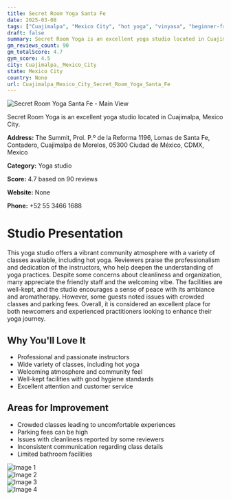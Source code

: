 ```yaml
---
title: Secret Room Yoga Santa Fe
date: 2025-03-08
tags: ["Cuajimalpa", "Mexico City", "hot yoga", "vinyasa", "beginner-friendly", "community atmosphere", "well-kept facilities", "Cuajimalpa, Mexico City"]  
draft: false
summary: Secret Room Yoga is an excellent yoga studio located in Cuajimalpa, Mexico City.
gm_reviews_count: 90
gm_totalScore: 4.7
gym_score: 4.5
city: Cuajimalpa,_Mexico_City
state: Mexico City
country: None
url: Cuajimalpa_Mexico_City_Secret_Room_Yoga_Santa_Fe
---
```


<div className="aspect-[16/9] relative my-8">
  <img 
    src="https://lh5.googleusercontent.com/p/AF1QipN90OhTgJ7EPT458oSxLwYzzR220Kd6zm35v_En=w1920-h1080-k-no"
    alt="Secret Room Yoga Santa Fe - Main View"
    className="object-cover absolute inset-0 w-full h-full rounded-lg"
  />
</div>

Secret Room Yoga is an excellent yoga studio located in Cuajimalpa, Mexico City.

**Address:** The Summit, Prol. P.º de la Reforma 1196, Lomas de Santa Fe, Contadero, Cuajimalpa de Morelos, 05300 Ciudad de México, CDMX, Mexico

**Category:** Yoga studio

**Score:** 4.7 based on 90 reviews

**Website:** None

**Phone:** +52 55 3466 1688

# Studio Presentation

This yoga studio offers a vibrant community atmosphere with a variety of classes available, including hot yoga. Reviewers praise the professionalism and dedication of the instructors, who help deepen the understanding of yoga practices. Despite some concerns about cleanliness and organization, many appreciate the friendly staff and the welcoming vibe. The facilities are well-kept, and the studio encourages a sense of peace with its ambiance and aromatherapy. However, some guests noted issues with crowded classes and parking fees. Overall, it is considered an excellent place for both newcomers and experienced practitioners looking to enhance their yoga journey.

## Why You'll Love It

- Professional and passionate instructors
- Wide variety of classes, including hot yoga
- Welcoming atmosphere and community feel
- Well-kept facilities with good hygiene standards
- Excellent attention and customer service

## Areas for Improvement

- Crowded classes leading to uncomfortable experiences
- Parking fees can be high
- Issues with cleanliness reported by some reviewers
- Inconsistent communication regarding class details
- Limited bathroom facilities

<div className="grid grid-cols-1 xl:grid-cols-2 gap-4 my-8">
<div className="aspect-[4/3] relative"><img src="https://lh3.googleusercontent.com/p/AF1QipN-T6cCeGuPYAjZJPVoyO-vdhAjRkyh6pHaWwU3=w1920-h1080-k-no" alt="Image 1" className="object-cover absolute inset-0 w-full h-full rounded-lg" /></div>
<div className="aspect-[4/3] relative"><img src="https://lh5.googleusercontent.com/p/AF1QipP6UGEK7z9L5CR7kVcCTwG6WyDvF9NXCv56SqRV=w1920-h1080-k-no" alt="Image 2" className="object-cover absolute inset-0 w-full h-full rounded-lg" /></div>
<div className="aspect-[4/3] relative"><img src="https://lh5.googleusercontent.com/p/AF1QipPLbvZsvoZvCfCmTm_lgnrXoD_X5fS6UWVmoe1W=w1920-h1080-k-no" alt="Image 3" className="object-cover absolute inset-0 w-full h-full rounded-lg" /></div>
<div className="aspect-[4/3] relative"><img src="https://lh5.googleusercontent.com/p/AF1QipP-lvshAxBvKn_jf16iSK7Qesa7ckFi40unNDD5=w1920-h1080-k-no" alt="Image 4" className="object-cover absolute inset-0 w-full h-full rounded-lg" /></div>
</div>